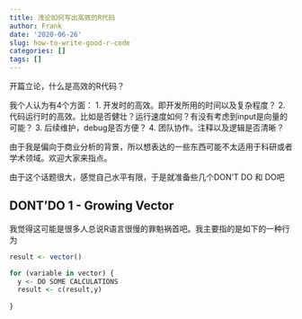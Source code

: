 ```yaml
---
title: 浅论如何写出高效的R代码
author: Frank
date: '2020-06-26'
slug: how-to-write-good-r-code
categories: []
tags: []
---
```


开篇立论，什么是高效的R代码？

我个人认为有4个方面：
1. 开发时的高效。即开发所用的时间以及复杂程度？
2. 代码运行时的高效。比如是否健壮？运行速度如何？有没有考虑到input是向量的可能？
3. 后续维护，debug是否方便？
4. 团队协作。注释以及逻辑是否清晰？

由于我是偏向于商业分析的背景，所以想表达的一些东西可能不太适用于科研或者学术领域。欢迎大家来指点。

由于这个话题很大，感觉自己水平有限，于是就准备些几个DON'T DO 和 DO吧

## DONT'DO 1 - Growing Vector

我觉得这可能是很多人总说R语言很慢的罪魁祸首吧。我主要指的是如下的一种行为

```r
result <- vector()

for (variable in vector) {
  y <- DO SOME CALCULATIONS
  result <- c(result,y)
  
}
```



